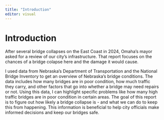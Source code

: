 ```yaml
---
title: "Introduction"
editor: visual
---
```


# Introduction

After several bridge collapses on the East Coast in 2024, Omaha's mayor asked for a review of our city's infrastructure. That report focuses on the chances of a bridge colapse here and the damage it would cause.

I used data from Nebraska's Department of Transportation and the National Bridge Inventory to get an overview of Nebraska's bridge conditions. The data includes how many bridges are in poor condition, how much traffic they carry, and other factors that go into whether a bridge may need repairs or not. Using this data, I can highlight specific problems like how many high traffic bridges are in poor condition in certain areas. The goal of this report is to figure out how likely a bridge collapse is - and what we can do to keep this from happening. This information is beneficial to help city officials make informed decisions and keep our bridges safe.
